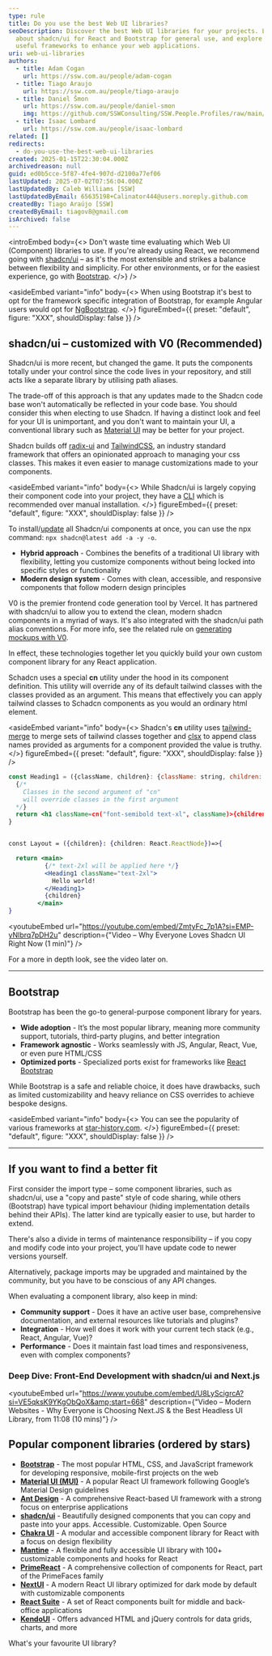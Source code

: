 ```yaml
---
type: rule
title: Do you use the best Web UI libraries?
seoDescription: Discover the best Web UI libraries for your projects. Learn
  about shadcn/ui for React and Bootstrap for general use, and explore other
  useful frameworks to enhance your web applications.
uri: web-ui-libraries
authors:
  - title: Adam Cogan
    url: https://ssw.com.au/people/adam-cogan
  - title: Tiago Araujo
    url: https://ssw.com.au/people/tiago-araujo
  - title: Daniel Šmon
    url: https://ssw.com.au/people/daniel-smon
    img: https://github.com/SSWConsulting/SSW.People.Profiles/raw/main/Daniel-Smon/Images/Daniel-Smon-Profile.jpg
  - title: Isaac Lombard
    url: https://ssw.com.au/people/isaac-lombard
related: []
redirects:
  - do-you-use-the-best-web-ui-libraries
created: 2025-01-15T22:30:04.000Z
archivedreason: null
guid: ed0b5cce-5f87-4fe4-907d-d2100a77ef06
lastUpdated: 2025-07-02T07:56:04.000Z
lastUpdatedBy: Caleb Williams [SSW]
lastUpdatedByEmail: 65635198+Calinator444@users.noreply.github.com
createdBy: Tiago Araújo [SSW]
createdByEmail: tiagov8@gmail.com
isArchived: false
---
```


<introEmbed
  body={<>
Don't waste time evaluating which Web UI (Component) libraries to use. If you're already using React, we recommend going with [shadcn/ui](https://ui.shadcn.com) – as it's the most extensible and strikes a balance between flexibility and simplicity. For other environments, or for the easiest experience, go with [Bootstrap](https://getbootstrap.com).
  </>}
/>

<asideEmbed
  variant="info"
  body={<>
    When using Bootstrap it's best to opt for the framework specific integration of Bootstrap, for example Angular users would opt for [NgBootstrap](https://ng-bootstrap.github.io/#/home).
  </>}
  figureEmbed={{
    preset: "default",
    figure: "XXX",
    shouldDisplay: false
  }}
/>


## shadcn/ui – customized with V0 (Recommended)

Shadcn/ui is more recent, but changed the game. It puts the components totally under your control since the code lives in your repository, and still acts like a separate library by utilising path aliases.

The trade-off of this approach is that any updates made to the Shadcn code base won't automatically be reflected in your code base. You should consider this when electing to use Shadcn. If having a distinct look and feel for your UI is unimportant, and you don't want to maintain your UI, a conventional library such as [Material UI](https://mui.com/) may be better for your project.

Shadcn builds off [radix-ui](https://www.radix-ui.com) and [TailwindCSS](https://tailwindcss.com), an industry standard framework that offers an opinionated approach to managing your css classes. This makes it even easier to manage customizations made to your components.


<asideEmbed
  variant="info"
  body={<>
    While Shadcn/ui is largely copying their component code into your project, they have a [CLI](https://ui.shadcn.com/docs/cli) which is recommended over manual installation.
  </>}
  figureEmbed={{
    preset: "default",
    figure: "XXX",
    shouldDisplay: false
  }}
/>


To install/[update](https://github.com/shadcn-ui/ui/discussions/790) all Shadcn/ui components at once, you can use the npx command: `npx shadcn@latest add -a -y -o`.

* **Hybrid approach** - Combines the benefits of a traditional UI library with flexibility, letting you customize components without being locked into specific styles or functionality
* **Modern design system** - Comes with clean, accessible, and responsive components that follow modern design principles

V0 is the premier frontend code generation tool by Vercel. It has partnered with shadcn/ui to allow you to extend the clean, modern shadcn components in a myriad of ways.
It's also integrated with the shadcn/ui path alias conventions.
For more info, see the related rule on [generating mockups with V0](https://www.ssw.com.au/rules/generate-ui-mockups-with-ai/).

In effect, these technologies together let you quickly build your own custom component library for any React application.

Schadcn uses a special **cn** utility under the hood in its component definition. This utility will override any of its default tailwind classes with the classes provided as an argument. This means that effectively you can apply tailwind classes to Schadcn components as you would an ordinary html element.


<asideEmbed
  variant="info"
  body={<>
    Shadcn's **cn** utility uses [tailwind-merge](https://www.npmjs.com/package/tailwind-merge) to merge sets of tailwind classes together and [clsx](https://www.npmjs.com/package/clsx) to append class names provided as arguments for a component provided the value is truthy.
  </>}
  figureEmbed={{
    preset: "default",
    figure: "XXX",
    shouldDisplay: false
  }}
/>


```jsx
const Heading1 = ({className, children}: {className: string, children: React.ReactNode})=> {
  {/*
    Classes in the second argument of "cn"
    will override classes in the first argument
  */}
  return <h1 className=cn("font-semibold text-xl", className)>{children}</h1>
}


const Layout = ({children}: {children: React.ReactNode})=>{

  return <main>
          {/* text-2xl will be applied here */}
          <Heading1 className="text-2xl">
            Hello world!
          </Heading1>
          {children}
        </main>
}
```


<youtubeEmbed url="https://youtube.com/embed/ZmtyFc_7p1A?si=EMP-yNIbrq7pDH2u" description={"Video – Why Everyone Loves Shadcn UI Right Now (1 min)"} />


For a more in depth look, see the video later on.

---

## Bootstrap

Bootstrap has been the go-to general-purpose component library for years.

* **Wide adoption** - It’s the most popular library, meaning more community support, tutorials, third-party plugins, and better integration
* **Framework agnostic** - Works seamlessly with JS, Angular, React, Vue, or even pure HTML/CSS
* **Optimized ports** - Specialized ports exist for frameworks like [React Bootstrap](https://react-bootstrap.netlify.app)

While Bootstrap is a safe and reliable choice, it does have drawbacks, such as limited customizability and heavy reliance on CSS overrides to achieve bespoke designs.


<asideEmbed
  variant="info"
  body={<>
    You can see the popularity of various frameworks at [star-history.com](https://star-history.com/#shadcn-ui/ui&mui/material-ui&ant-design/ant-design&mantinedev/mantine&nextui-org/nextui&twbs/bootstrap&react-bootstrap/react-bootstrap&Date).
  </>}
  figureEmbed={{
    preset: "default",
    figure: "XXX",
    shouldDisplay: false
  }}
/>


---

## If you want to find a better fit

First consider the import type – some component libraries, such as shadcn/ui, use a "copy and paste" style of code sharing, while others (Bootstrap) have typical import behaviour (hiding implementation details behind their APIs). The latter kind are typically easier to use, but harder to extend.

There's also a divide in terms of maintenance responsibility – if you copy and modify code into your project, you'll have update code to newer versions yourself.

Alternatively, package imports may be upgraded and maintained by the community, but you have to be conscious of any API changes.

When evaluating a component library, also keep in mind:

* **Community support** - Does it have an active user base, comprehensive documentation, and external resources like tutorials and plugins?
* **Integration** - How well does it work with your current tech stack (e.g., React, Angular, Vue)?
* **Performance** - Does it maintain fast load times and responsiveness, even with complex components?

### Deep Dive: Front-End Development with shadcn/ui and Next.js


<youtubeEmbed url="https://www.youtube.com/embed/U8LyScigrcA?si=VE5qksK9YKgObQoX&amp;start=668" description={"Video – Modern Websites - Why Everyone is Choosing Next.JS & the Best Headless UI Library, from 11:08 (10 mins)"} />


## Popular component libraries (ordered by stars)

* **[Bootstrap](https://getbootstrap.com)** - The most popular HTML, CSS, and JavaScript framework for developing responsive, mobile-first projects on the web
* **[Material UI (MUI)](https://mui.com)** - A popular React UI framework following Google’s Material Design guidelines
* **[Ant Design](https://ant.design)** - A comprehensive React-based UI framework with a strong focus on enterprise applications
* **[shadcn/ui](https://ui.shadcn.com)** - Beautifully designed components that you can copy and paste into your apps. Accessible. Customizable. Open Source
* **[Chakra UI](https://chakra-ui.com)** - A modular and accessible component library for React with a focus on design flexibility
* **[Mantine](https://mantine.dev)** - A flexible and fully accessible UI library with 100+ customizable components and hooks for React
* **[PrimeReact](https://primereact.org)** - A comprehensive collection of components for React, part of the PrimeFaces family
* **[NextUI](https://nextui.org)** - A modern React UI library optimized for dark mode by default with customizable components
* **[React Suite](https://rsuitejs.com)** - A set of React components built for middle and back-office applications
* **[KendoUI](https://www.telerik.com/kendo-ui)** - Offers advanced HTML and jQuery controls for data grids, charts, and more

What's your favourite UI library?
